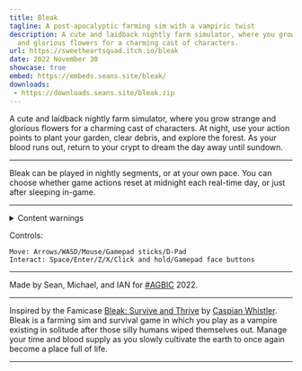 ```yaml
---
title: Bleak
tagline: A post-apocalyptic farming sim with a vampiric twist
description: A cute and laidback nightly farm simulator, where you grow strange
  and glorious flowers for a charming cast of characters.
url: https://sweetheartsquad.itch.io/bleak
date: 2022 November 30
showcase: true
embed: https://embeds.seans.site/bleak/
downloads:
 - https://downloads.seans.site/bleak.zip
---
```


A cute and laidback nightly farm simulator, where you grow strange and glorious flowers for a charming cast of characters. At night, use your action points to plant your garden, clear debris, and explore the forest. As your blood runs out, return to your crypt to dream the day away until sundown.

---

Bleak can be played in nightly segments, or at your own pace. You can choose whether game actions reset at midnight each real-time day, or just after sleeping in-game.

---

<details>
<summary>Content warnings</summary>
Insects, Blood, and Death
</details

---

Controls:

    Move: Arrows/WASD/Mouse/Gamepad sticks/D-Pad
    Interact: Space/Enter/Z/X/Click and hold/Gamepad face buttons

---

Made by Sean, Michael, and IAN for <a href="https://itch.io/jam/a-game-by-its-cover-2022">#AGBIC</a> 2022.

---

Inspired by the Famicase <a href="https://famicase.com/22/softs/023.html">Bleak: Survive and Thrive</a> by <a href="https://caspianwhistler.com/">Caspian Whistler</a>.
    Bleak is a farming sim and survival game in which you play as a vampire existing in solitude after those silly humans wiped themselves out. Manage your time and blood supply as you slowly cultivate the earth to once again become a place full of life.

---